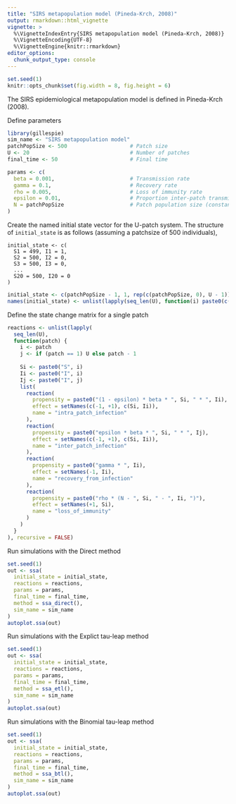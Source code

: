 ```yaml
---
title: "SIRS metapopulation model (Pineda-Krch, 2008)"
output: rmarkdown::html_vignette
vignette: >
  %\VignetteIndexEntry{SIRS metapopulation model (Pineda-Krch, 2008)}
  %\VignetteEncoding{UTF-8}
  %\VignetteEngine{knitr::rmarkdown}
editor_options: 
  chunk_output_type: console
---
```


<!-- github markdown built using 
rmarkdown::render("vignettes/epi_chain.Rmd", output_format = "github_document")
-->

```r
set.seed(1)
knitr::opts_chunk$set(fig.width = 8, fig.height = 6)
```

The SIRS epidemiological metapopulation model is defined in Pineda-Krch (2008).

Define parameters
```r
library(gillespie)
sim_name <- "SIRS metapopulation model"
patchPopSize <- 500                    # Patch size
U <- 20                                # Number of patches
final_time <- 50                       # Final time

params <- c(
  beta = 0.001,                        # Transmission rate
  gamma = 0.1,                         # Recovery rate
  rho = 0.005,                         # Loss of immunity rate
  epsilon = 0.01,                      # Proportion inter-patch transmissions
  N = patchPopSize                     # Patch population size (constant)
) 
```

Create the named initial state vector for the U-patch system. The structure of
`initial_state` is as follows (assuming a patchsize of 500 individuals),
```
initial_state <- c(
  S1 = 499, I1 = 1, 
  S2 = 500, I2 = 0,
  S3 = 500, I3 = 0, 
  ... 
  S20 = 500, I20 = 0
)
```
```r
initial_state <- c(patchPopSize - 1, 1, rep(c(patchPopSize, 0), U - 1))
names(initial_state) <- unlist(lapply(seq_len(U), function(i) paste0(c("S", "I"), i)))
```

Define the state change matrix for a single patch
```r
reactions <- unlist(lapply(
  seq_len(U),
  function(patch) {
    i <- patch
    j <- if (patch == 1) U else patch - 1
    
    Si <- paste0("S", i)
    Ii <- paste0("I", i)
    Ij <- paste0("I", j)
    list(
      reaction(
        propensity = paste0("(1 - epsilon) * beta * ", Si, " * ", Ii), 
        effect = setNames(c(-1, +1), c(Si, Ii)),
        name = "intra_patch_infection"
      ),
      reaction(
        propensity = paste0("epsilon * beta * ", Si, " * ", Ij),
        effect = setNames(c(-1, +1), c(Si, Ii)),
        name = "inter_patch_infection"
      ), 
      reaction(
        propensity = paste0("gamma * ", Ii),
        effect = setNames(-1, Ii),
        name = "recovery_from_infection"
      ),
      reaction(
        propensity = paste0("rho * (N - ", Si, " - ", Ii, ")"),
        effect = setNames(+1, Si),
        name = "loss_of_immunity"
      )
    )
  }
), recursive = FALSE)
```

Run simulations with the Direct method
```r
set.seed(1)
out <- ssa(
  initial_state = initial_state,
  reactions = reactions,
  params = params,
  final_time = final_time,
  method = ssa_direct(),
  sim_name = sim_name
) 
autoplot.ssa(out)
```

Run simulations with the Explict tau-leap method
```r
set.seed(1)
out <- ssa(
  initial_state = initial_state,
  reactions = reactions,
  params = params,
  final_time = final_time,
  method = ssa_etl(),
  sim_name = sim_name
) 
autoplot.ssa(out)
```

Run simulations with the Binomial tau-leap method
```r
set.seed(1)
out <- ssa(
  initial_state = initial_state,
  reactions = reactions,
  params = params,
  final_time = final_time,
  method = ssa_btl(),
  sim_name = sim_name
) 
autoplot.ssa(out)
```
